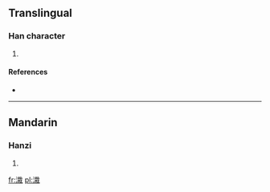 ==Translingual==

===Han character===
{{Han char|rn=85|rad=水|as=10|sn=13|four=|canj=水十戈木 (EJID)}}

# {{defn|Han|sort=水10}}

====References====
* {{Han ref|kx=0640.170|dkj=17962|hdz=31693.010|uh=6EA8|ud=28328}}

----

==Mandarin==

===Hanzi===
{{cmn-hanzi|pin=[[cái]] ([[cai2]])|wg=ts'ai<sup>2</sup>}}

# {{defn|Mandarin|sort=水10}}

[[fr:溨]]
[[pl:溨]]